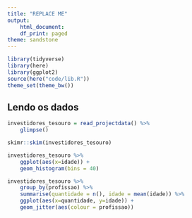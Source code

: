 ```yaml
---
title: "REPLACE ME"
output:
    html_document:
    df_print: paged
theme: sandstone
---
```


```r
library(tidyverse)
library(here)
library(ggplot2)
source(here("code/lib.R"))
theme_set(theme_bw())
```

## Lendo os dados

```r
investidores_tesouro = read_projectdata() %>% 
    glimpse()
```
```r
skimr::skim(investidores_tesouro)
```

```r
investidores_tesouro %>%
    ggplot(aes(x=idade)) +
    geom_histogram(bins = 40)
```

```r
investidores_tesouro %>%
    group_by(profissao) %>%
    summarise(quantidade = n(), idade = mean(idade)) %>%
    ggplot(aes(x=quantidade, y=idade)) +
    geom_jitter(aes(colour = profissao))
```


